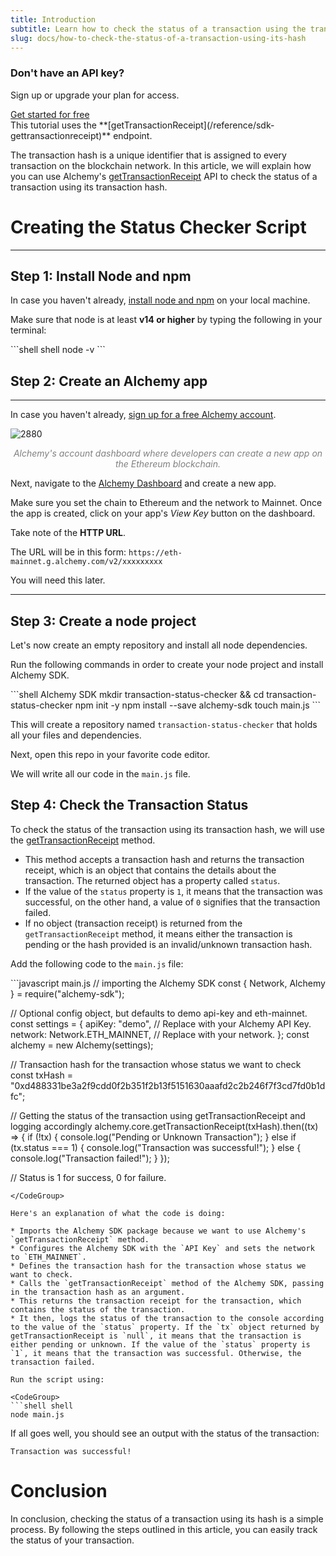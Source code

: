 ```yaml
---
title: Introduction
subtitle: Learn how to check the status of a transaction using the transaction hash
slug: docs/how-to-check-the-status-of-a-transaction-using-its-hash
---
```


<html lang="en">
<head>
    <meta charset="UTF-8"/>
    <meta name="viewport" content="width=device-width, initial-scale=1.0"/>
    <title>API Key Banner</title>
    <link rel="preconnect" href="https://fonts.googleapis.com"/>
    <link rel="preconnect" href="https://fonts.gstatic.com" crossorigin/>
    <link href="https://fonts.googleapis.com/css2?family=Inter:wght@300;400;500;600;700;800&display=swap" rel="stylesheet"/>
    <link rel="stylesheet" href="styles.css"/>
</head>
<body>
    <div class="wrapper_body_cmn_out">
        <div class="api_key_instruct_ban">
            <div class="api_key_instruct_ban_lft">
                <h3>Don't have an API key?</h3>
                <p>Sign up or upgrade your plan for access.</p>
            </div>
            <div class="api_key_instruct_ban_rtt">
                <a href="https://dashboard.alchemy.com/signup/?a=8e6ab7a8db" class="gt_startd_vbtn">Get started for free</a>
            </div>
        </div>
    </div>
</body>
</html>

<Info title = "API Endpoint">
  This tutorial uses the **[getTransactionReceipt](/reference/sdk-gettransactionreceipt)** endpoint.
</Info>


The transaction hash is a unique identifier that is assigned to every transaction on the blockchain network. In this article, we will explain how you can use Alchemy's [getTransactionReceipt](/reference/sdk-gettransactionreceipt) API to check the status of a transaction using its transaction hash.

# Creating the Status Checker Script

***

## Step 1: Install Node and npm

In case you haven't already, [install node and npm](https://nodejs.org/en/download/) on your local machine.

Make sure that node is at least **v14 or higher** by typing the following in your terminal:

<CodeGroup>
  ```shell shell
  node -v
  ```
</CodeGroup>

## Step 2: Create an Alchemy app

***

In case you haven't already, [sign up for a free Alchemy account](https://dashboard.alchemy.com/signup/?a=tx-status).

![2880](/images/06c375a-Screenshot_2022-11-04_at_10.36.40_PM.png "Screenshot 2022-11-04 at 10.36.40 PM.png")

<div align="center" style="color: gray; font-style: italic;">Alchemy's account dashboard where developers can create a new app on the Ethereum blockchain.</div>

Next, navigate to the [Alchemy Dashboard](https://dashboard.alchemy.com/signup/?a=tx-status) and create a new app.

Make sure you set the chain to Ethereum and the network to Mainnet. Once the app is created, click on your app's *View Key* button on the dashboard.

Take note of the **HTTP URL**.

The URL will be in this form: `https://eth-mainnet.g.alchemy.com/v2/xxxxxxxxx`

You will need this later.

***

## Step 3: Create a node project

Let's now create an empty repository and install all node dependencies.

Run the following commands in order to create your node project and install Alchemy SDK.

<CodeGroup>
  ```shell Alchemy SDK
  mkdir transaction-status-checker && cd transaction-status-checker
  npm init -y
  npm install --save alchemy-sdk
  touch main.js
  ```
</CodeGroup>

This will create a repository named `transaction-status-checker` that holds all your files and dependencies.

Next, open this repo in your favorite code editor.

We will write all our code in the `main.js` file.

## Step 4: Check the Transaction Status

To check the status of the transaction using its transaction hash, we will use the [getTransactionReceipt](/reference/sdk-gettransactionreceipt) method.

* This method accepts a transaction hash and returns the transaction receipt, which is an object that contains the details about the transaction. The returned object has a property called `status`.
* If the value of the `status` property is `1`, it means that the transaction was successful, on the other hand, a value of `0` signifies that the transaction failed.
* If no object (transaction receipt) is returned from the `getTransactionReceipt` method, it means either the transaction is pending or the hash provided is an invalid/unknown transaction hash.

Add the following code to the `main.js` file:

<CodeGroup>
  ```javascript main.js
  // importing the Alchemy SDK
  const { Network, Alchemy } = require("alchemy-sdk");

  // Optional config object, but defaults to demo api-key and eth-mainnet.
  const settings = {
    apiKey: "demo", // Replace with your Alchemy API Key.
    network: Network.ETH_MAINNET, // Replace with your network.
  };
  const alchemy = new Alchemy(settings);

  // Transaction hash for the transaction whose status we want to check
  const txHash =
    "0xd488331be3a2f9cdd0f2b351f2b13f5151630aaafd2c2b246f7f3cd7fd0b1dfc";

  // Getting the status of the transaction using getTransactionReceipt and logging accordingly
  alchemy.core.getTransactionReceipt(txHash).then((tx) => {
    if (!tx) {
      console.log("Pending or Unknown Transaction");
    } else if (tx.status === 1) {
      console.log("Transaction was successful!");
    } else {
      console.log("Transaction failed!");
    }
  });

  // Status is 1 for success, 0 for failure.
  ```
</CodeGroup>

Here's an explanation of what the code is doing:

* Imports the Alchemy SDK package because we want to use Alchemy's `getTransactionReceipt` method.
* Configures the Alchemy SDK with the `API Key` and sets the network to `ETH_MAINNET`.
* Defines the transaction hash for the transaction whose status we want to check.
* Calls the `getTransactionReceipt` method of the Alchemy SDK, passing in the transaction hash as an argument.
* This returns the transaction receipt for the transaction, which contains the status of the transaction.
* It then, logs the status of the transaction to the console according to the value of the `status` property. If the `tx` object returned by getTransactionReceipt is `null`, it means that the transaction is either pending or unknown. If the value of the `status` property is `1`, it means that the transaction was successful. Otherwise, the transaction failed.

Run the script using:

<CodeGroup>
  ```shell shell
  node main.js
  ```
</CodeGroup>

If all goes well, you should see an output with the status of the transaction:

```
Transaction was successful!
```

# Conclusion

In conclusion, checking the status of a transaction using its hash is a simple process. By following the steps outlined in this article, you can easily track the status of your transaction.
